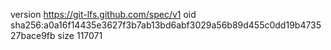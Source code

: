 version https://git-lfs.github.com/spec/v1
oid sha256:a0a16f14435e3627f3b7ab13bd6abf3029a56b89d455c0dd19b473527bace9fb
size 117071
